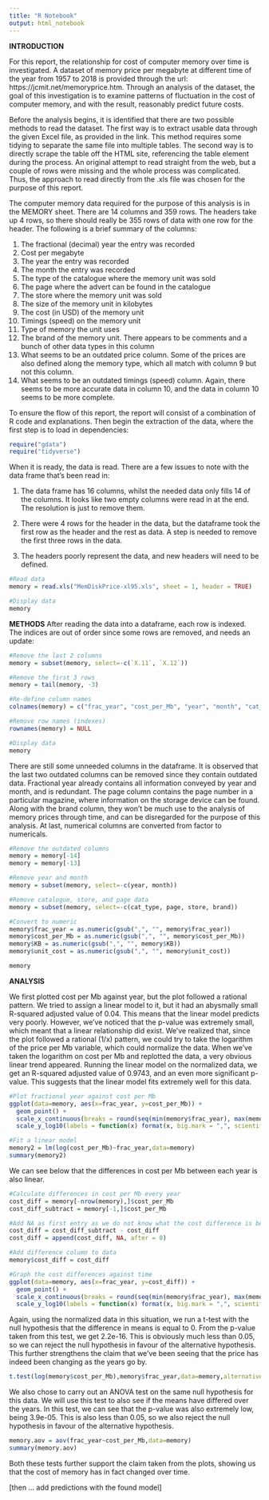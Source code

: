 ```yaml
---
title: "R Notebook"
output: html_notebook
---
```



**INTRODUCTION**

For this report, the relationship for cost of computer memory over time is investigated. A dataset of memory price per megabyte at different time of the year from 1957 to 2018 is provided through the url: https://jcmit.net/memoryprice.htm. Through an analysis of the dataset, the goal of this investigation is to examine patterns of fluctuation in the cost of computer memory, and with the result, reasonably predict future costs.

Before the analysis begins, it is identified that there are two possible methods to read the dataset. The first way is to extract usable data through the given Excel file, as provided in the link. This method requires some tidying to separate the same file into multiple tables. The second way is to directly scrape the table off the HTML site, referencing the table element during the process. An original attempt to read straight from the web, but a couple of rows were missing and the whole process was complicated. Thus, the approach to read directly from the .xls file was chosen for the purpose of this report.

The computer memory data required for the purpose of this analysis is in the MEMORY sheet. There are 14 columns and 359 rows. The headers take up 4 rows, so there should really be 355 rows of data with one row for the header. The following is a brief summary of the columns:

  1. The fractional (decimal) year the entry was recorded
  2. Cost per megabyte
  3. The year the entry was recorded
  4. The month the entry was recorded
  5. The type of the catalogue where the memory unit was sold
  6. The page where the advert can be found in the catalogue
  7. The store where the memory unit was sold
  8. The size of the memory unit in kilobytes
  9. The cost (in USD) of the memory unit
  10. Timings (speed) on the memory unit
  11. Type of memory the unit uses
  12. The brand of the memory unit. There appears to be comments and a bunch of other data types in this column
  13. What seems to be an outdated price column. Some of the prices are also defined along the memory type, which all match with column 9 but not this column.
  14. What seems to be an outdated timings (speed) column. Again, there seems to be more accurate data in column 10, and the data in column 10 seems to be more complete.

To ensure the flow of this report, the report will consist of a combination of R code and explanations. Then begin the extraction of the data, where the first step is to load in dependencies:
```r

require("gdata")
require("tidyverse")

```

When it is ready, the data is read. There are a few issues to note with the data frame that's been read in:

1. The data frame has 16 columns, whilst the needed data only fills 14 of the columns. It looks like two empty columns were read in at the end. The resolution is just to remove them.

2. There were 4 rows for the header in the data, but the dataframe took the first row as the header and the rest as data. A step is needed to remove the first three rows in the data.

3. The headers poorly represent the data, and new headers will need to be defined.

```r

#Read data
memory = read.xls("MemDiskPrice-xl95.xls", sheet = 1, header = TRUE)

#Display data
memory

```

**METHODS**
After reading the data into a dataframe, each row is indexed. The indices are out of order since some rows are removed, and needs an update:
```r

#Remove the last 2 columns
memory = subset(memory, select=-c(`X.11`, `X.12`))

#Remove the first 3 rows
memory = tail(memory, -3)

#Re-define column names
colnames(memory) = c("frac_year", "cost_per_Mb", "year", "month", "cat_type", "page", "store", "KB", "unit_cost", "clock", "mem_type", "brand", "price_outdated", "clock_outdated")

#Remove row names (indexes)
rownames(memory) = NULL

#Display data
memory

```

There are still some unneeded columns in the dataframe. It is observed that the last two outdated columns can be removed since they contain outdated data. Fractional year already contains all information conveyed by year and month, and is redundant. The page column contains the page number in a particular magazine, where information on the storage device can be found. Along with the brand column, they won't be much use to the analysis of memory prices through time, and can be disregarded for the purpose of this analysis. At last, numerical columns are converted from factor to numericals.
```r

#Remove the outdated columns
memory = memory[-14]
memory = memory[-13]

#Remove year and month
memory = subset(memory, select=-c(year, month))

#Remove catalogue, store, and page data
memory = subset(memory, select=-c(cat_type, page, store, brand))

#Convert to numeric
memory$frac_year = as.numeric(gsub(",", "", memory$frac_year))
memory$cost_per_Mb = as.numeric(gsub(",", "", memory$cost_per_Mb))
memory$KB = as.numeric(gsub(",", "", memory$KB))
memory$unit_cost = as.numeric(gsub(",", "", memory$unit_cost))

memory

```


**ANALYSIS**

We first plotted cost per Mb against year, but the plot followed a rational pattern. We tried to assign a linear model to it, but it had an abysmally small R-squared adjusted value of 0.04. This means that the linear model predicts very poorly. However, we've noticed that the p-value was extremely small, which meant that a linear relationship did exist. We've realized that, since the plot followed a rational (1/x) pattern, we could try to take the logarithm of the price per Mb variable, which could normalize the data. When we've taken the logarithm on cost per Mb and replotted the data, a very obvious linear trend appeared. Running the linear model on the normalized data, we get an R-squared adjusted value of 0.9743, and an even more significant p-value. This suggests that the linear model fits extremely well for this data.
```r

#Plot fractional year against cost per Mb
ggplot(data=memory, aes(x=frac_year, y=cost_per_Mb)) + 
  geom_point() +
  scale_x_continuous(breaks = round(seq(min(memory$frac_year), max(memory$frac_year), by = 5),1)) +
  scale_y_log10(labels = function(x) format(x, big.mark = ",", scientific = FALSE))

#Fit a linear model
memory2 = lm(log(cost_per_Mb)~frac_year,data=memory)
summary(memory2)

```


We can see below that the differences in cost per Mb between each year is also linear.
```r

#Calculate differences in cost per Mb every year
cost_diff = memory[-nrow(memory),]$cost_per_Mb
cost_diff_subtract = memory[-1,]$cost_per_Mb

#Add NA as first entry as we do not know what the cost difference is between the first year in our data and the year before
cost_diff = cost_diff_subtract - cost_diff
cost_diff = append(cost_diff, NA, after = 0)

#Add difference column to data
memory$cost_diff = cost_diff

#Graph the cost differences against time
ggplot(data=memory, aes(x=frac_year, y=cost_diff)) + 
  geom_point() +
  scale_x_continuous(breaks = round(seq(min(memory$frac_year), max(memory$frac_year), by = 5),1)) +
  scale_y_log10(labels = function(x) format(x, big.mark = ",", scientific = FALSE))

```
Again, using the normalized data in this situation, we run a t-test with the null hypothesis that the difference in means is equal to 0. From the p-value taken from this test, we get 2.2e-16. This is obviously much less than 0.05, so we can reject the null hypothesis in favour of the alternative hypothesis. This further strengthens the claim that we've been seeing that the price has indeed been changing as the years go by.

```r
t.test(log(memory$cost_per_Mb),memory$frac_year,data=memory,alternative="less")
```

We also chose to carry out an ANOVA test on the same null hypothesis for this data. We will use this test to also see if the means have differed over the years. In this test, we can see that the p-value was also extremely low, being 3.9e-05. This is also less than 0.05, so we also reject the null hypothesis in favour of the alternative hypothesis. 
```r
memory.aov = aov(frac_year~cost_per_Mb,data=memory)
summary(memory.aov)
```

Both these tests further support the claim taken from the plots, showing us that the cost of memory has in fact changed over time.

[then ... add predictions with the found model]
 

